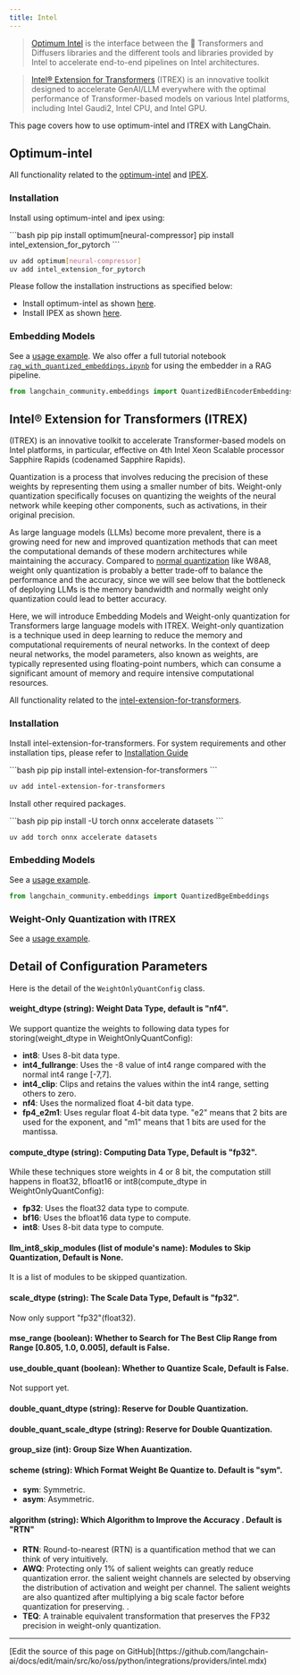 ```yaml
---
title: Intel
---
```


>[Optimum Intel](https://github.com/huggingface/optimum-intel?tab=readme-ov-file#optimum-intel) is the interface between the 🤗 Transformers and Diffusers libraries and the different tools and libraries provided by Intel to accelerate end-to-end pipelines on Intel architectures.

>[Intel® Extension for Transformers](https://github.com/intel/intel-extension-for-transformers?tab=readme-ov-file#intel-extension-for-transformers) (ITREX) is an innovative toolkit designed to accelerate GenAI/LLM everywhere with the optimal performance of Transformer-based models on various Intel platforms, including Intel Gaudi2, Intel CPU, and Intel GPU.

This page covers how to use optimum-intel and ITREX with LangChain.

## Optimum-intel

All functionality related to the [optimum-intel](https://github.com/huggingface/optimum-intel.git) and [IPEX](https://github.com/intel/intel-extension-for-pytorch).

### Installation

Install using optimum-intel and ipex using:

<CodeGroup>
```bash pip
pip install optimum[neural-compressor]
pip install intel_extension_for_pytorch
```

```bash uv
uv add optimum[neural-compressor]
uv add intel_extension_for_pytorch
```
</CodeGroup>

Please follow the installation instructions as specified below:

* Install optimum-intel as shown [here](https://github.com/huggingface/optimum-intel).
* Install IPEX as shown [here](https://intel.github.io/intel-extension-for-pytorch/index.html#installation?platform=cpu&version=v2.2.0%2Bcpu).

### Embedding Models

See a [usage example](/oss/python/integrations/text_embedding/optimum_intel).
We also offer a full tutorial notebook [`rag_with_quantized_embeddings.ipynb`](https://github.com/langchain-ai/langchain/blob/v0.3/cookbook/rag_with_quantized_embeddings.ipynb) for using the embedder in a RAG pipeline.

```python
from langchain_community.embeddings import QuantizedBiEncoderEmbeddings
```

## Intel® Extension for Transformers (ITREX)
(ITREX) is an innovative toolkit to accelerate Transformer-based models on Intel platforms, in particular, effective on 4th Intel Xeon Scalable processor Sapphire Rapids (codenamed Sapphire Rapids).

Quantization is a process that involves reducing the precision of these weights by representing them using a smaller number of bits. Weight-only quantization specifically focuses on quantizing the weights of the neural network while keeping other components, such as activations, in their original precision.

As large language models (LLMs) become more prevalent, there is a growing need for new and improved quantization methods that can meet the computational demands of these modern architectures while maintaining the accuracy. Compared to [normal quantization](https://github.com/intel/intel-extension-for-transformers/blob/main/docs/quantization.md) like W8A8, weight only quantization is probably a better trade-off to balance the performance and the accuracy, since we will see below that the bottleneck of deploying LLMs is the memory bandwidth and normally weight only quantization could lead to better accuracy.

Here, we will introduce Embedding Models and Weight-only quantization for Transformers large language models with ITREX. Weight-only quantization is a technique used in deep learning to reduce the memory and computational requirements of neural networks. In the context of deep neural networks, the model parameters, also known as weights, are typically represented using floating-point numbers, which can consume a significant amount of memory and require intensive computational resources.

All functionality related to the [intel-extension-for-transformers](https://github.com/intel/intel-extension-for-transformers).

### Installation

Install intel-extension-for-transformers. For system requirements and other installation tips, please refer to [Installation Guide](https://github.com/intel/intel-extension-for-transformers/blob/main/docs/installation.md)

<CodeGroup>
```bash pip
pip install intel-extension-for-transformers
```

```bash uv
uv add intel-extension-for-transformers
```
</CodeGroup>

Install other required packages.

<CodeGroup>
```bash pip
pip install -U torch onnx accelerate datasets
```

```bash uv
uv add torch onnx accelerate datasets
```
</CodeGroup>

### Embedding Models

See a [usage example](/oss/python/integrations/text_embedding/itrex).

```python
from langchain_community.embeddings import QuantizedBgeEmbeddings
```

### Weight-Only Quantization with ITREX

See a [usage example](/oss/python/integrations/llms/weight_only_quantization).

## Detail of Configuration Parameters

Here is the detail of the `WeightOnlyQuantConfig` class.

#### weight_dtype (string): Weight Data Type, default is "nf4".
We support quantize the weights to following data types for storing(weight_dtype in WeightOnlyQuantConfig):
* **int8**: Uses 8-bit data type.
* **int4_fullrange**: Uses the -8 value of int4 range compared with the normal int4 range [-7,7].
* **int4_clip**: Clips and retains the values within the int4 range, setting others to zero.
* **nf4**: Uses the normalized float 4-bit data type.
* **fp4_e2m1**: Uses regular float 4-bit data type. "e2" means that 2 bits are used for the exponent, and "m1" means that 1 bits are used for the mantissa.

#### compute_dtype (string): Computing Data Type, Default is "fp32".
While these techniques store weights in 4 or 8 bit, the computation still happens in float32, bfloat16 or int8(compute_dtype in WeightOnlyQuantConfig):
* **fp32**: Uses the float32 data type to compute.
* **bf16**: Uses the bfloat16 data type to compute.
* **int8**: Uses 8-bit data type to compute.

#### llm_int8_skip_modules (list of module's name): Modules to Skip Quantization, Default is None.
It is a list of modules to be skipped quantization.

#### scale_dtype (string): The Scale Data Type, Default is "fp32".
Now only support "fp32"(float32).

#### mse_range (boolean): Whether to Search for The Best Clip Range from Range [0.805, 1.0, 0.005], default is False.
#### use_double_quant (boolean): Whether to Quantize Scale, Default is False.
Not support yet.
#### double_quant_dtype (string): Reserve for Double Quantization.
#### double_quant_scale_dtype (string): Reserve for Double Quantization.
#### group_size (int): Group Size When Auantization.
#### scheme (string): Which Format Weight Be Quantize to. Default is "sym".
* **sym**: Symmetric.
* **asym**: Asymmetric.
#### algorithm (string): Which Algorithm to Improve the Accuracy . Default is "RTN"
* **RTN**: Round-to-nearest (RTN) is a quantification method that we can think of very intuitively.
* **AWQ**: Protecting only 1% of salient weights can greatly reduce quantization error. the salient weight channels are selected by observing the distribution of activation and weight per channel. The salient weights are also quantized after multiplying a big scale factor before quantization for preserving. .
* **TEQ**: A trainable equivalent transformation that preserves the FP32 precision in weight-only quantization.

---

<Callout icon="pen-to-square" iconType="regular">
  [Edit the source of this page on GitHub](https://github.com/langchain-ai/docs/edit/main/src/ko/oss/python/integrations/providers/intel.mdx)
</Callout>
